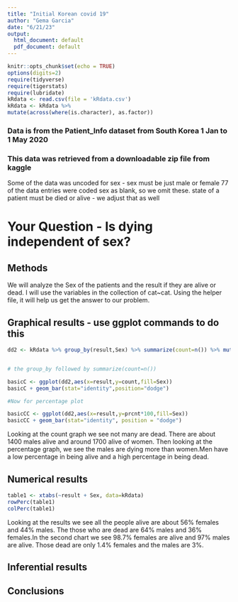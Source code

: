 ```yaml
---
title: "Initial Korean covid 19"
author: "Gema Garcia"
date: "6/21/23"
output:
  html_document: default
  pdf_document: default
---
```


```r
knitr::opts_chunk$set(echo = TRUE)
options(digits=2)
require(tidyverse)
require(tigerstats)
require(lubridate)
kRdata <- read.csv(file = 'kRdata.csv')
kRdata <- kRdata %>%
mutate(across(where(is.character), as.factor))

```
### Data is from the Patient_Info dataset from South Korea 1 Jan to 1 May 2020
### This data was retrieved from a downloadable zip file from kaggle

Some of the data was uncoded for sex - sex must be just male or female
77 of the data entries were coded sex  as blank, so we omit these.
state of a patient must be died or alive - we adjust that as well   
  
# Your Question - Is dying independent of sex?


## Methods


We will analyze the Sex of the patients and the result if they are alive or dead. I will use the variables in the collection of cat~cat. Using the helper file, it will help us get the answer to our problem.



## Graphical results - use ggplot commands to do this  



```r
dd2 <- kRdata %>% group_by(result,Sex) %>% summarize(count=n()) %>% mutate(prcnt=count/sum(count))


# the group_by followed by summarize(count=n())

basicC <- ggplot(dd2,aes(x=result,y=count,fill=Sex))
basicC + geom_bar(stat="identity",position="dodge")

#Now for percentage plot

basicCC <- ggplot(dd2,aes(x=result,y=prcnt*100,fill=Sex)) 
basicCC + geom_bar(stat="identity", position = "dodge")
```
  

Looking at the count graph we see not many are dead. There are about 1400 males alive and around 1700 alive of women. Then looking at the percentage graph, we see the males are dying more than women.Men have a low percentage in being alive and a high percentage in being dead. 

  

## Numerical results


```r
table1 <- xtabs(~result + Sex, data=kRdata)
rowPerc(table1)
colPerc(table1)
```


Looking at the results we see all the people alive are about 56% females and 44% males. The those who are dead are 64% males and 36% females.In the second chart we see 98.7% females are alive and 97% males are alive. Those dead are only 1.4% females and the males are 3%. 





## Inferential results 




## Conclusions

